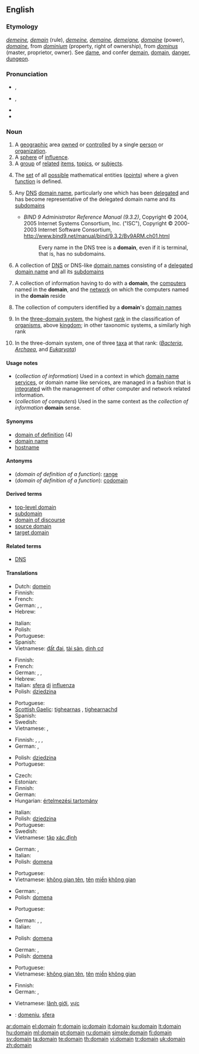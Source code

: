 ==English==
{{wikipedia}}
{{rank|looks|running|garden|887|domain|touch|higher|military}}

===Etymology===
{{etyl|ang}} ''[[demeine]], [[demain]]'' (rule), {{etyl|fro}} ''[[demeine]], [[demaine]], [[demeigne]], [[domaine]]'' (power), {{etyl|fr}} ''[[domaine]]'', from {{etyl|la}} ''[[dominium]]'' (property, right of ownership), from ''[[dominus]]'' (master, proprietor, owner). See [[dame]], and confer [[demain]], [[domain]], [[danger]], [[dungeon]].

===Pronunciation===
* {{a|RP}} {{IPA|/dəʊˈmeɪn/}}, {{SAMPA|/d@U"meIn/}}
* {{a|GenAm}} {{IPA|/doʊˈmeɪn/}}, {{SAMPA|/doU"meIn/}}
* {{audio|en-us-domain.ogg|Audio (US)}}
* {{rhymes|eɪn}}

===Noun===
{{en-noun}}

# A [[geographic]] area [[own]]ed or [[controlled]] by a single [[person]] or [[organization]].
# A [[sphere]] of [[influence]].
# A [[group]] of [[related]] [[item]]s, [[topic]]s, or [[subject]]s.
# {{math}} The [[set]] of all [[possible]] mathematical entities ([[point]]s) where a given [[function]] is defined.
# {{context|computing|Internet}} Any [[Domain Name System|DNS]] [[domain name]], particularly one which has been [[delegate|delegated]] and has become representative of the delegated domain name and its [[subdomain|subdomains]]
#* ''BIND 9 Administrator Reference Manual (9.3.2)'', Copyright © 2004, 2005 Internet Systems Consortium, Inc. ("ISC"), Copyright © 2000-2003 Internet Software Consortium, http://www.bind9.net/manual/bind/9.3.2/Bv9ARM.ch01.html
#*: Every name in the DNS tree is a '''domain''', even if it is terminal, that is, has no subdomains.
# {{context|computing|internet}} A collection of [[Domain Name System|DNS]] or DNS-like [[domain name|domain names]] consisting of a [[delegate|delegated]] [[domain name]] and all its [[subdomain|subdomains]]
# {{computing}} A collection of information having to do with a '''domain''', the [[computer|computers]] named in the '''domain''', and the [[network]] on which the computers named in the '''domain''' reside
# {{computing}} The collection of computers identified by a '''domain''''s [[domain name|domain names]]
# {{context|biology|taxonomy}} In the [[w:Three-domain system|three-domain system]], the highest [[rank]] in the classification of [[organism]]s, above [[kingdom]]; in other taxonomic systems, a similarly high rank
# {{context|biology|taxonomy}} In the three-domain system, one of three [[taxon|taxa]] at that rank: (''[[Bacteria]]'', ''[[Archaea]]'', and ''[[Eukaryota]]'')

====Usage notes====
* (''collection of information'') Used in a context in which [[domain name services]], or domain name like services, are managed in a fashion that is [[integrated]] with the management of other computer and network related information.
* (''collection of computers'') Used in the same context as the ''collection of information'' '''domain''' sense.

====Synonyms====
* [[domain of definition]] (4)
* [[domain name]]
* [[hostname]]

====Antonyms====
* (''domain of definition of a function''): [[range]]
* (''domain of definition of a function''): [[codomain]]

====Derived terms====
* [[top-level domain]]
* [[subdomain]]
* [[domain of discourse]]
* [[source domain]]
* [[target domain]]

====Related terms====
* [[DNS]]

====Translations====
{{trans-top|geographic area}}
* Dutch: [[domein]] {{n}}
* Finnish: {{t+|fi|alue}}
* French: {{t+|fr|domaine|f}}
* German: {{t+|de|Domäne|f}}, {{t+|de|Gebiet|n}}, {{t+|de|Bezirk|m}}
* Hebrew: {{t+|he|תחום|m|sc=Hebr}}
{{trans-mid}}
* Italian: {{t+|it|dominio|m}}
* Polish: {{t+|pl|dziedzina|f}}
* Portuguese: {{t+|pt|domínio|m}}
* Spanish: {{t-|es|dominio|m}}
* Vietnamese: [[đất đai]], [[tài sản]], [[dinh cơ]]
{{trans-bottom}}

{{trans-top|sphere of influence}}
* Finnish: {{t|fi|vaikutuspiiri}}
* French: {{t+|fr|domaine|f}}
* German: {{t+|de|Domäne|f}}, {{t+|de|Gebiet|n}}, {{t+|de|Bereich|m}}
* Hebrew: {{t+|he|תחום|m|sc=Hebr}}
* Italian: [[sfera]] [[di]] [[influenza]] {{f}}
* Polish: [[dziedzina]] {{f}}
{{trans-mid}}
* Portuguese: {{t+|pt|domínio|m}}
* [[Scottish Gaelic]]: [[tighearnas]] {{m}}, [[tighearnachd]] {{f}}
* Spanish: {{t+|es|esfera|f}}
* Swedish: {{t+|sv|domän|c}}
* Vietnamese: {{t+|vi|lãnh địa|xs=Vietnamese}}, {{t+|vi|lãnh thổ|xs=Vietnamese}}
{{trans-bottom}}

{{trans-top|group of related items}}
* Finnish: {{t+|fi|luokka}}, {{t+|fi|laji}}, {{t+|fi|suku}}, {{t+|fi|ala}}
* German: {{t+|de|Gebiet|n}}, {{t+|de|Bereich|m}}
{{trans-mid}}
* Polish: [[dziedzina]] {{f}}
* Portuguese: {{t+|pt|domínio|m}}
{{trans-bottom}}

{{trans-top|(mathematics) set of points}}
* Czech: {{t-|cs|definiční obor|m}}
* Estonian: {{t|et|määramispiirkond}}
* Finnish: {{t|fi|määrittelyalue}}
* German: {{t+|de|Definitionsbereich|m}}
* Hungarian: [[értelmezési tartomány]]
{{trans-mid}}
* Italian: {{t+|it|dominio|m}}
* Polish: [[dziedzina]] {{f}}
* Portuguese: {{t+|pt|domínio|m}}
* Swedish: {{t+|sv|definitionsmängd|c}}
* Vietnamese: [[tập]] [[xác định]]
{{trans-bottom}}

{{trans-top|DNS domain name}}
* German: {{t-|de|Domain|f}}, {{t+|de|Domäne|f}}
* Italian: {{t+|it|dominio|m}}
* Polish: [[domena]] {{f}}
{{trans-mid}}
* Portuguese: {{t+|pt|domínio|m}}
* Vietnamese: [[không gian tên]], [[tên]] [[miền]] [[không gian]]
{{trans-bottom}}

{{trans-top|collection of DNS domain names}}
* German: {{t+|de|Domains|f|p}}, {{t+|de|Domänen|f|p}}
* Polish: [[domena]] {{f}}
{{trans-mid}}
* Portuguese: {{t+|pt|domínio|m}}
{{trans-bottom}}

{{trans-top|collection of information}}
* German: {{t-|de|Domain|f}}, {{t+|de|Domäne|f}}, {{t+|de|Wissensgebiet|n}}
* Italian: {{t+|it|dominio|m}}
{{trans-mid}}
* Polish: [[domena]] {{f}}
{{trans-bottom}}

{{trans-top|collection of computers}}
* German: {{t-|de|Domain|f}}, {{t+|de|Domäne|f}}
* Polish: [[domena]] {{f}}
{{trans-mid}}
* Portuguese: {{t+|pt|domínio|m}}
* Vietnamese: [[không gian tên]], [[tên]] [[miền]] [[không gian]]
{{trans-bottom}}

{{trans-top|highest-level grouping of organisms}}
* Finnish: {{t|fi|domeeni}}
* German: {{t+|de|Domäne|f}}, {{t+|de|Bereich|f}}
{{trans-mid}}
* Vietnamese: [[lãnh giới]], [[vực]]
{{trans-bottom}}

{{checktrans-top}}
<!--Remove this section once all of the translations below have been moved into the tables above.-->
* {{ttbc|Romanian}}: [[domeniu]], [[sfera]]
{{trans-bottom}}

[[ar:domain]]
[[el:domain]]
[[fr:domain]]
[[io:domain]]
[[it:domain]]
[[ku:domain]]
[[lt:domain]]
[[hu:domain]]
[[ml:domain]]
[[pt:domain]]
[[ru:domain]]
[[simple:domain]]
[[fi:domain]]
[[sv:domain]]
[[ta:domain]]
[[te:domain]]
[[th:domain]]
[[vi:domain]]
[[tr:domain]]
[[uk:domain]]
[[zh:domain]]